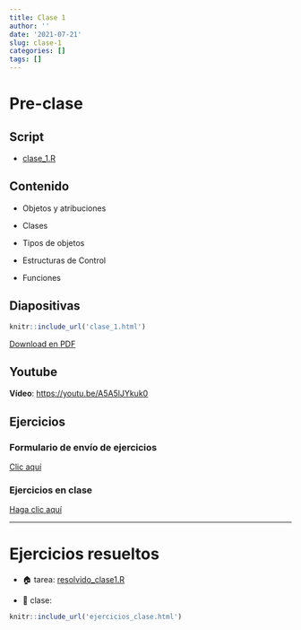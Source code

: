 ```yaml
---
title: Clase 1
author: ''
date: '2021-07-21'
slug: clase-1
categories: []
tags: []
---
```


# Pre-clase

## Script

- [clase_1.R](clase_1.R)

## Contenido 

- Objetos y atribuciones

- Clases

- Tipos de objetos

- Estructuras de Control

- Funciones

## Diapositivas

```r
knitr::include_url('clase_1.html')
```

[Download en PDF](https://1drv.ms/b/s!AqEf2XJKAY50ku50o1PwUH4qSzUQxQ?e=iPTWvB)

## Youtube

**Vídeo**: [https://youtu.be/A5A5lJYkuk0](https://youtu.be/A5A5lJYkuk0)

## Ejercicios

### Formulario de envío de ejercicios

[Clic aquí](https://forms.gle/J4iwNMt9PNSmjxcK8)

### Ejercicios en clase

[Haga clic aquí](https://ahaslides.com/INTRORC1) 


-------------------------------------------------------------------------------


# Ejercicios resueltos

- 🏠 tarea: [resolvido_clase1.R](resolvido_clase1.R)

- 🏫 clase:
```r
knitr::include_url('ejercicios_clase.html')
```



